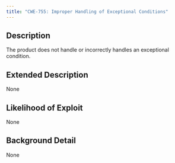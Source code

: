 ```yaml
---
title: "CWE-755: Improper Handling of Exceptional Conditions"
---
```


## Description
The product does not handle or incorrectly handles an exceptional condition.

## Extended Description
None

## Likelihood of Exploit
None

## Background Detail
None
        